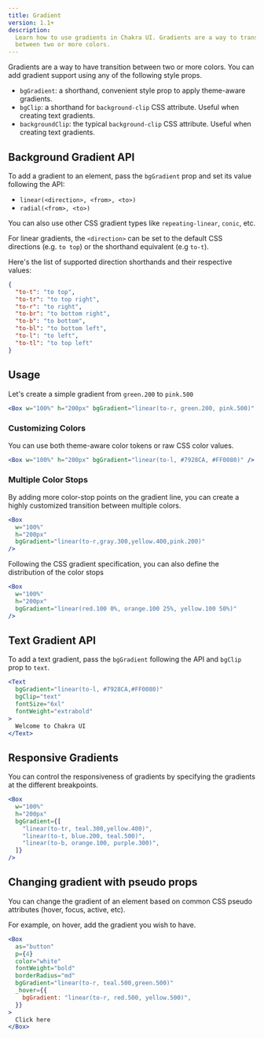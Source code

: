 ```yaml
---
title: Gradient
version: 1.1+
description:
  Learn how to use gradients in Chakra UI. Gradients are a way to transition
  between two or more colors.
---
```


Gradients are a way to have transition between two or more colors. You can add
gradient support using any of the following style props.

- `bgGradient`: a shorthand, convenient style prop to apply theme-aware
  gradients.
- `bgClip`: a shorthand for `background-clip` CSS attribute. Useful when
  creating text gradients.
- `backgroundClip`: the typical `background-clip` CSS attribute. Useful when
  creating text gradients.

## Background Gradient API

To add a gradient to an element, pass the `bgGradient` prop and set its value
following the API:

- `linear(<direction>, <from>, <to>)`
- `radial(<from>, <to>)`

You can also use other CSS gradient types like `repeating-linear`, `conic`, etc.

For linear gradients, the `<direction>` can be set to the default CSS directions
(e.g. `to top`) or the shorthand equivalent (e.g `to-t`).

Here's the list of supported direction shorthands and their respective values:

```json
{
  "to-t": "to top",
  "to-tr": "to top right",
  "to-r": "to right",
  "to-br": "to bottom right",
  "to-b": "to bottom",
  "to-bl": "to bottom left",
  "to-l": "to left",
  "to-tl": "to top left"
}
```

## Usage

Let's create a simple gradient from `green.200` to `pink.500`

```jsx
<Box w="100%" h="200px" bgGradient="linear(to-r, green.200, pink.500)" />
```

### Customizing Colors

You can use both theme-aware color tokens or raw CSS color values.

```jsx
<Box w="100%" h="200px" bgGradient="linear(to-l, #7928CA, #FF0080)" />
```

### Multiple Color Stops

By adding more color-stop points on the gradient line, you can create a highly
customized transition between multiple colors.

```jsx
<Box
  w="100%"
  h="200px"
  bgGradient="linear(to-r,gray.300,yellow.400,pink.200)"
/>
```

Following the CSS gradient specification, you can also define the distribution
of the color stops

```jsx
<Box
  w="100%"
  h="200px"
  bgGradient="linear(red.100 0%, orange.100 25%, yellow.100 50%)"
/>
```

## Text Gradient API

To add a text gradient, pass the `bgGradient` following the API and `bgClip`
prop to `text`.

```jsx
<Text
  bgGradient="linear(to-l, #7928CA,#FF0080)"
  bgClip="text"
  fontSize="6xl"
  fontWeight="extrabold"
>
  Welcome to Chakra UI
</Text>
```

## Responsive Gradients

You can control the responsiveness of gradients by specifying the gradients at
the different breakpoints.

```jsx
<Box
  w="100%"
  h="200px"
  bgGradient={[
    "linear(to-tr, teal.300,yellow.400)",
    "linear(to-t, blue.200, teal.500)",
    "linear(to-b, orange.100, purple.300)",
  ]}
/>
```

## Changing gradient with pseudo props

You can change the gradient of an element based on common CSS pseudo attributes
(hover, focus, active, etc).

For example, on hover, add the gradient you wish to have.

```jsx
<Box
  as="button"
  p={4}
  color="white"
  fontWeight="bold"
  borderRadius="md"
  bgGradient="linear(to-r, teal.500,green.500)"
  _hover={{
    bgGradient: "linear(to-r, red.500, yellow.500)",
  }}
>
  Click here
</Box>
```
